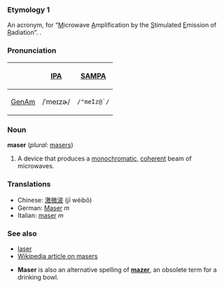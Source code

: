 ===Etymology 1===
An acronym, for “<U>M</U>icrowave <U>A</U>mplification by the <U>S</U>timulated <U>E</U>mission of <U>R</U>adiation”. </I>.

===Pronunciation===
{| border=1 cellpadding=5
! !! [[w:IPA|IPA]] !! [[w:SAMPA|SAMPA]]
|-
! [[GenAm]]
| /ˈmeɪzɚ/ || <tt>/"meIz@`/</tt>
|}

===Noun===
'''maser''' (''plural:'' [[masers]])
# A device that produces a [[monochromatic]], [[coherent]] beam of microwaves.  

===Translations===
* Chinese: [[激微波]] (jī wéibō)
* German: [[Maser]] ''m''
* Italian: [[maser]] ''m''

===See also===
* [[laser]]
* [[w:Maser|Wikipedia article on masers]] 

* '''Maser''' is also an alternative spelling of '''[[mazer]]''', an obsolete term for a drinking bowl.
